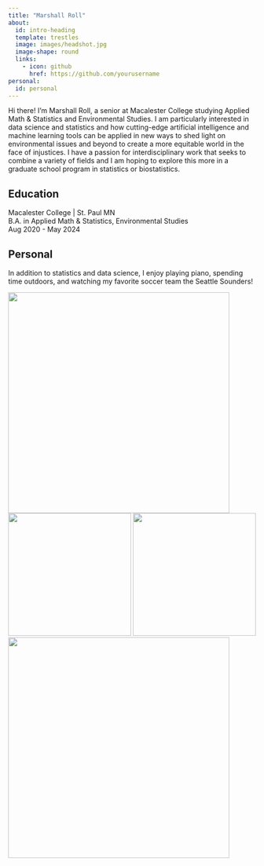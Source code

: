 ```yaml
---
title: "Marshall Roll"
about: 
  id: intro-heading
  template: trestles
  image: images/headshot.jpg
  image-shape: round
  links:
    - icon: github
      href: https://github.com/yourusername
personal: 
  id: personal
---
```


::: {#intro-heading}
Hi there! I'm Marshall Roll, a senior at Macalester College studying Applied Math & Statistics and Environmental Studies. I am particularly interested in data science and statistics and how cutting-edge artificial intelligence and machine learning tools can be applied in new ways to shed light on environmental issues and beyond to create a more equitable world in the face of injustices. I have a passion for interdisciplinary work that seeks to combine a variety of fields and I am hoping to explore this more in a graduate school program in statistics or biostatistics.

## Education

Macalester College \| St. Paul MN <br> B.A. in Applied Math & Statistics, Environmental Studies <br> Aug 2020 - May 2024
:::

::: {#personal}
## Personal

In addition to statistics and data science, I enjoy playing piano, spending time outdoors, and watching my favorite soccer team the Seattle Sounders!

<style>
  img {
    max-width: 100%;
    height: auto;
  }


  @media only screen and (max-width: 600px) {
    p {
      text-align: left;
    }

    img {
      width: 100%;
    }
  }
</style>

<p>
  <img src="images/sarchi.jpg" width="450" />
  <img src="images/forest.jpg" width="250" /> 
  <img src="images/wyoming.jpg" width="250" />
  <img src="images/prairie.jpg" width="450" /> 
</p>

:::

 
